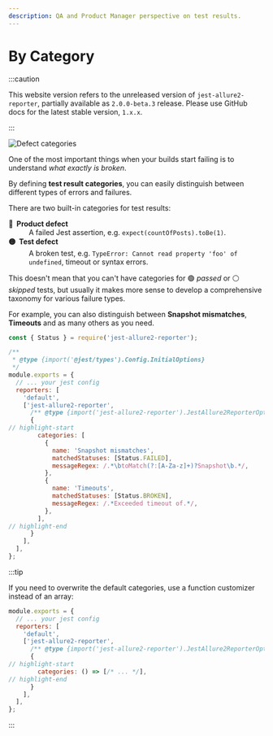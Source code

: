 ```yaml
---
description: QA and Product Manager perspective on test results.
---
```



# By Category

:::caution

This website version refers to the unreleased version of `jest-allure2-reporter`, partially available as `2.0.0-beta.3` release.
Please use GitHub docs for the latest stable version, `1.x.x`.

:::

![Defect categories](../../../img/screenshots/config-03-errors-01.jpg)

One of the most important things when your builds start failing is to understand _what exactly is broken_.

By defining **test result categories**, you can easily distinguish between different types of errors and failures.

There are two built-in categories for test results:

<dl>
  <dt>
    <b>🔴 &nbsp;Product defect</b>
  </dt>
  <dd>A failed Jest assertion, e.g. <code>expect(countOfPosts).toBe(1)</code>.</dd>
  <dt>
    <b>🟡 &nbsp;Test defect</b>
  </dt>
  <dd>A broken test, e.g. <code>TypeError: Cannot read property 'foo' of undefined</code>, timeout or syntax errors.</dd>
</dl>

This doesn't mean that you can't have categories for 🟢 _passed_ or ⚪ _skipped_ tests, but usually it makes more sense
to  develop a comprehensive taxonomy for various failure types.

For example, you can also distinguish between **Snapshot mismatches**, **Timeouts** and as many others as you need.

```js title="jest.config.js"
const { Status } = require('jest-allure2-reporter');

/**
 * @type {import('@jest/types').Config.InitialOptions}
 */
module.exports = {
  // ... your jest config
  reporters: [
    'default',
    ['jest-allure2-reporter',
      /** @type {import('jest-allure2-reporter').JestAllure2ReporterOptions} */
      {
// highlight-start
        categories: [
          {
            name: 'Snapshot mismatches',
            matchedStatuses: [Status.FAILED],
            messageRegex: /.*\btoMatch(?:[A-Za-z]+)?Snapshot\b.*/,
          },
          {
            name: 'Timeouts',
            matchedStatuses: [Status.BROKEN],
            messageRegex: /.*Exceeded timeout of.*/,
          },
        ],
// highlight-end
      }
    ],
  ],
};
```

:::tip

If you need to overwrite the default categories, use a function customizer instead of an array:

```js title="jest.config.js"
module.exports = {
  // ... your jest config
  reporters: [
    'default',
    ['jest-allure2-reporter',
      /** @type {import('jest-allure2-reporter').JestAllure2ReporterOptions} */
      {
// highlight-start
        categories: () => [/* ... */],
// highlight-end
      }
    ],
  ],
};
```

:::
